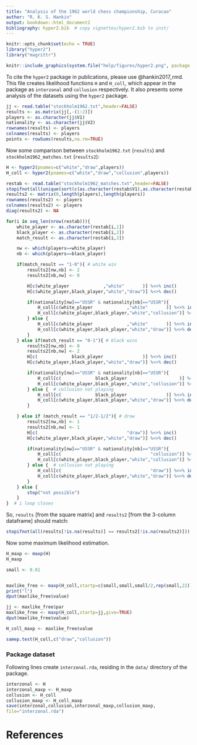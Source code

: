 ```yaml
---
title: "Analysis of the 1962 world chess championship, Curacao"
author: "R. K. S. Hankin"
output: bookdown::html_document2
bibliography: hyper2.bib  # copy vignettes/hyper2.bib to inst/
---
```



```r
knitr::opts_chunk$set(echo = TRUE)
library("hyper2")
library("magrittr")
```

```r
knitr::include_graphics(system.file("help/figures/hyper2.png", package = "hyper2"))
```

To cite the `hyper2` package in publications, please use @hankin2017_rmd.
This file creates likelihood functions `H` and `H_coll`, which appear
in the package as `interzonal` and `collusion` respectively.  It also
presents some analysis of the datasets using the `hyper2` package.

```r
jj <- read.table("stockholm1962.txt",header=FALSE)
results <- as.matrix(jj[,-(1:2)])
players <- as.character(jj$V1)
nationality <- as.character(jj$V2)
rownames(results) <- players
colnames(results) <- players
points <- rowSums(results,na.rm=TRUE)
```

Now some comparison between `stockholm1962.txt` (`results`) and
`stockholm1962_matches.txt` (`results2`):


```r
H <- hyper2(pnames=c("white","draw",players))
H_coll <- hyper2(pnames=c("white","draw","collusion",players))

restab <- read.table("stockholm1962_matches.txt",header=FALSE)
stopifnot(all(unique(sort(c(as.character(restab$V1),as.character(restab$V2)))) == sort(players)))
results2 <- matrix(0,length(players),length(players))
rownames(results2) <- players
colnames(results2) <- players
diag(results2) <- NA

for(i in seq_len(nrow(restab))){
    white_player <- as.character(restab[i,1])
    black_player <- as.character(restab[i,2])
    match_result <- as.character(restab[i,3])

    nw <- which(players==white_player)
    nb <- which(players==black_player)

    if(match_result == "1-0"){ # white win
        results2[nw,nb] <- 2
        results2[nb,nw] <- 0

        H[c(white_player             ,"white"       )] %<>% inc()
        H[c(white_player,black_player,"white","draw")] %<>% dec()

        if(nationality[nw]=="USSR" & nationality[nb]=="USSR"){
            H_coll[c(white_player             ,"white"       )] %<>% inc()
            H_coll[c(white_player,black_player,"white","collusion")] %<>% dec()
        } else {
            H_coll[c(white_player             ,"white"       )] %<>% inc()
            H_coll[c(white_player,black_player,"white","draw")] %<>% dec()
        }
    } else if(match_result == "0-1"){ # black wins
        results2[nw,nb] <- 0
        results2[nb,nw] <- 2
        H[c(             black_player               )] %<>% inc()
        H[c(white_player,black_player,"white","draw")] %<>% dec()

        if(nationality[nw]=="USSR" & nationality[nb]=="USSR"){
            H_coll[c(             black_player                    )] %<>% inc()
            H_coll[c(white_player,black_player,"white","collusion")] %<>% dec()
        } else {  # collusion not playing
            H_coll[c(             black_player               )] %<>% inc()
            H_coll[c(white_player,black_player,"white","draw")] %<>% dec()
        }

    } else if (match_result == "1/2-1/2"){ # draw
        results2[nw,nb] <- 1
        results2[nb,nw] <- 1
        H[c(                                  "draw")] %<>% inc()
        H[c(white_player,black_player,"white","draw")] %<>% dec()

        if(nationality[nw]=="USSR" & nationality[nb]=="USSR"){
            H_coll[c(                                  "collusion")] %<>% inc()
            H_coll[c(white_player,black_player,"white","collusion")] %<>% dec()
        } else {  # collusion not playing
            H_coll[c(                                  "draw")] %<>% inc()
            H_coll[c(white_player,black_player,"white","draw")] %<>% dec()
        }
    } else {
        stop("not possible")
    }
}  # i loop closes
```

So, `results` [from the square matrix] and `results2` [from the
3-column dataframe] should match:


```r
stopifnot(all(results[!is.na(results)] == results2[!is.na(results2)]))
```

Now some maximum likelihood estimation.


```r
H_maxp <- maxp(H)
H_maxp
```

```r
small <- 0.01


maxlike_free <- maxp(H_coll,startp=c(small,small,small/2,rep(small,22)),give=TRUE)
print("l")
dput(maxlike_free$value)
```

```r
jj <- maxlike_free$par
maxlike_free <- maxp(H_coll,startp=jj,give=TRUE)
dput(maxlike_free$value)
```

```r
H_coll_maxp <- maxlike_free$value
```

```r
samep.test(H_coll,c("draw","collusion"))
```

### Package dataset {-}

Following lines create `interzonal.rda`, residing in the `data/`
directory of the package.

```r
interzonal <- H
interzonal_maxp <- H_maxp
collusion <- H_coll
collusion_maxp <- H_coll_maxp
save(interzonal,collusion,interzonal_maxp,collusion_maxp,
file="interzonal.rda")
```

# References {-}


